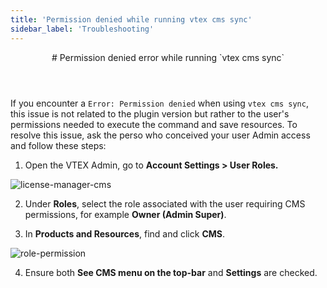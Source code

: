```yaml
---
title: 'Permission denied while running vtex cms sync'
sidebar_label: 'Troubleshooting'
---
```



<header>
# Permission denied error while running `vtex cms sync`
</header>

If you encounter a `Error: Permission denied` when using `vtex cms sync`, this issue is not related to the plugin version but rather to the user's permissions needed to execute the command and save resources.
To resolve this issue, ask the perso who conceived your user Admin access and follow these steps:

1. Open the VTEX Admin, go to **Account Settings > User Roles.**

![license-manager-cms](https://vtexhelp.vtexassets.com/assets/docs/src/cms-license-manager___57f69d96f44f3d29413f2651df7d98c8.png)

2. Under **Roles**, select the role associated with the user requiring CMS permissions, for example **Owner (Admin Super)**.

3. In **Products and Resources**, find and click **CMS**.

![role-permission](https://vtexhelp.vtexassets.com/assets/docs/src/cms-license-manager-role___f67a8717b5411664dd29cfa9de1764bc.gif)

4. Ensure both **See CMS menu on the top-bar** and **Settings** are checked.